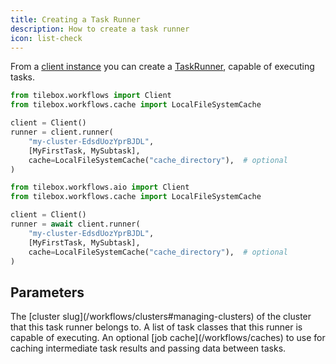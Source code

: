 ```yaml
---
title: Creating a Task Runner
description: How to create a task runner
icon: list-check
---
```


From a [client instance](/workflows/creating) you can create a [TaskRunner](/workflows/task-runners), capable of executing tasks.

<RequestExample>

```python Python (Sync)
from tilebox.workflows import Client
from tilebox.workflows.cache import LocalFileSystemCache

client = Client()
runner = client.runner(
    "my-cluster-EdsdUozYprBJDL",
    [MyFirstTask, MySubtask],
    cache=LocalFileSystemCache("cache_directory"),  # optional
)
```

```python Python (Async)
from tilebox.workflows.aio import Client
from tilebox.workflows.cache import LocalFileSystemCache

client = Client()
runner = await client.runner(
    "my-cluster-EdsdUozYprBJDL",
    [MyFirstTask, MySubtask],
    cache=LocalFileSystemCache("cache_directory"),  # optional
)
```

</RequestExample>

## Parameters

<ParamField path="cluster" type="str">
  The [cluster slug](/workflows/clusters#managing-clusters) of the cluster that this task runner belongs to.
</ParamField>

<ParamField path="tasks" type="list[type[Task]]">
  A list of task classes that this runner is capable of executing.
</ParamField>

<ParamField path="cache" type="JobCache">
  An optional [job cache](/workflows/caches) to use for caching intermediate task results and passing data between
  tasks.
</ParamField>
